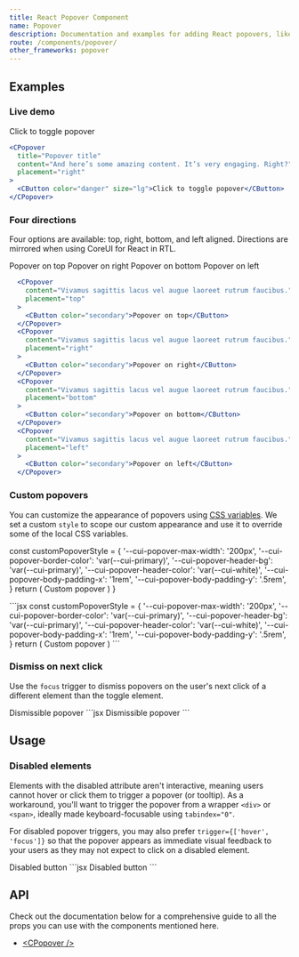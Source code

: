 ```yaml
---
title: React Popover Component
name: Popover
description: Documentation and examples for adding React popovers, like those found in iOS, to any element on your site.
route: /components/popover/
other_frameworks: popover
---
```



## Examples

### Live demo

<Example>
  <CPopover
    title="Popover title"
    content="And here’s some amazing content. It’s very engaging. Right?"
    placement="right"
  >
    <CButton color="danger" size="lg">Click to toggle popover</CButton>
  </CPopover>
</Example>

```jsx
<CPopover
  title="Popover title"
  content="And here’s some amazing content. It’s very engaging. Right?"
  placement="right"
>
  <CButton color="danger" size="lg">Click to toggle popover</CButton>
</CPopover>
```

### Four directions

Four options are available: top, right, bottom, and left aligned. Directions are mirrored when using CoreUI for React in RTL.

<Example>
  <CPopover content="Vivamus sagittis lacus vel augue laoreet rutrum faucibus." placement="top">
    <CButton color="secondary">Popover on top</CButton>
  </CPopover>
  <CPopover content="Vivamus sagittis lacus vel augue laoreet rutrum faucibus." placement="right">
    <CButton color="secondary">Popover on right</CButton>
  </CPopover>
  <CPopover content="Vivamus sagittis lacus vel augue laoreet rutrum faucibus." placement="bottom">
    <CButton color="secondary">Popover on bottom</CButton>
  </CPopover>
  <CPopover content="Vivamus sagittis lacus vel augue laoreet rutrum faucibus." placement="left">
    <CButton color="secondary">Popover on left</CButton>
  </CPopover>
</Example>

```jsx
  <CPopover
    content="Vivamus sagittis lacus vel augue laoreet rutrum faucibus."
    placement="top"
  >
    <CButton color="secondary">Popover on top</CButton>
  </CPopover>
  <CPopover
    content="Vivamus sagittis lacus vel augue laoreet rutrum faucibus."
    placement="right"
  >
    <CButton color="secondary">Popover on right</CButton>
  </CPopover>
  <CPopover
    content="Vivamus sagittis lacus vel augue laoreet rutrum faucibus."
    placement="bottom"
  >
    <CButton color="secondary">Popover on bottom</CButton>
  </CPopover>
  <CPopover
    content="Vivamus sagittis lacus vel augue laoreet rutrum faucibus."
    placement="left"
  >
    <CButton color="secondary">Popover on left</CButton>
  </CPopover>
```

### Custom popovers

You can customize the appearance of popovers using [CSS variables](#css-variables). We set a custom `style` to scope our custom appearance and use it to override some of the local CSS variables.

  const customPopoverStyle = {
    '--cui-popover-max-width': '200px',
    '--cui-popover-border-color': 'var(--cui-primary)',
    '--cui-popover-header-bg': 'var(--cui-primary)',
    '--cui-popover-header-color': 'var(--cui-white)',
    '--cui-popover-body-padding-x': '1rem',
    '--cui-popover-body-padding-y': '.5rem',
  }
  return (
    <CPopover
      content="This popover is themed via CSS variables."
      placement="right"
      title="Custom popover"
      style={customPopoverStyle}
    >
      <CButton color="secondary">Custom popover</CButton>
    </CPopover>
  )
}

<Example>
  <CustomPopoversExample />
</Example>
```jsx
const customPopoverStyle = {
  '--cui-popover-max-width': '200px',
  '--cui-popover-border-color': 'var(--cui-primary)',
  '--cui-popover-header-bg': 'var(--cui-primary)',
  '--cui-popover-header-color': 'var(--cui-white)',
  '--cui-popover-body-padding-x': '1rem',
  '--cui-popover-body-padding-y': '.5rem',
}
return (
  <CPopover
    content="This popover is themed via CSS variables."
    placement="right"
    title="Custom popover"
    style={customPopoverStyle}
  >
    <CButton color="secondary">Custom popover</CButton>
  </CPopover>
)
```

### Dismiss on next click

Use the `focus` trigger to dismiss popovers on the user's next click of a different element than the toggle element.

<Example>
  <CPopover
    content="Vivamus sagittis lacus vel augue laoreet rutrum faucibus."
    placement="right"
    title="Dismissible popover"
    trigger="focus"
  >
    <CButton color="danger">Dismissible popover</CButton>
  </CPopover>
</Example>
```jsx
<CPopover
  content="Vivamus sagittis lacus vel augue laoreet rutrum faucibus."
  placement="right"
  title="Dismissible popover"
  trigger="focus"
>
  <CButton color="danger">Dismissible popover</CButton>
</CPopover>
```

## Usage

### Disabled elements

Elements with the disabled attribute aren't interactive, meaning users cannot hover or click them to trigger a popover (or tooltip). As a workaround, you'll want to trigger the popover from a wrapper `<div>` or `<span>`, ideally made keyboard-focusable using `tabindex="0"`.

For disabled popover triggers, you may also prefer `trigger={['hover', 'focus']}` so that the popover appears as immediate visual feedback to your users as they may not expect to click on a disabled element.

<Example>
  <CPopover
    content="Disabled popover"
    placement="right"
    trigger={['hover', 'focus']}
  >
    <span className="d-inline-block" tabIndex={0}>
      <CButton color="primary" disabled>Disabled button</CButton>
    </span>
  </CPopover>
</Example>
```jsx
<CPopover
  content="Disabled popover"
  placement="right"
  trigger={['hover', 'focus']}
>
  <span className="d-inline-block" tabIndex={0}>
    <CButton color="primary" disabled>Disabled button</CButton>
  </span>
</CPopover>
```

## API

Check out the documentation below for a comprehensive guide to all the props you can use with the components mentioned here.

- [&lt;CPopover /&gt;](./api/#cpopover)